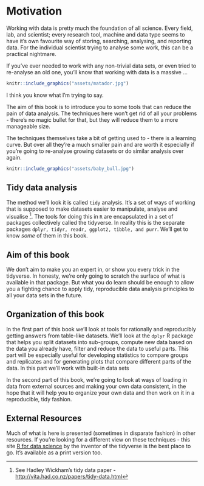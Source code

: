 # Motivation

Working with data is pretty much the foundation of all science. Every field, lab, and scientist; every research tool, machine and data type seems to have it's own favourite way of storing, searching, analysing, and reporting data. For the individual scientist trying to analyse some work, this can be a practical nightmare.

If you've ever needed to work with any non-trivial data sets, or even tried to re-analyse an old one, you'll know that working with data is a massive ... 

```r
knitr::include_graphics("assets/matador.jpg")
```

I think you know what I'm trying to say. 

The aim of this book is to introduce you to some tools that can reduce the pain of data analysis. The techniques here won't get rid of all your problems - there's no magic bullet for that, but they will reduce them to a more manageable size. 

The techniques themselves take a bit of getting used to - there is a learning curve. But over all they're a much smaller pain and are worth it especially if you're going to re-analyse growing datasets or do similar analysis over again.

```r
knitr::include_graphics("assets/baby_bull.jpg")
```

## Tidy data analysis

The method we'll look it is called `tidy` analysis. It's a set of ways of working that is supposed to make datasets easier to manipulate, analyse and visualise [^1]. The tools for doing this in `R` are encapsulated in a set of packages collectively called the tidyverse. In reality this is the separate packages `dplyr, tidyr, readr, ggplot2, tibble, and purr`. We'll get to know _some_ of them in this book.

## Aim of this book

We don't aim to make you an expert in, or show you every trick in the tidyverse. In honesty, we're only going to scratch the surface of what is available in that package. But what you do learn should be enough to allow you a fighting chance to apply tidy, reproducible data analysis principles to all your data sets in the future.  

## Organization of this book

In the first part of this book we'll look at tools for rationally and reproducibly getting answers from table-like datasets. We'll look at the `dplyr` R package that helps you split datasets into sub-groups, compute new data based on the data you already have, filter and reduce the data to useful parts. This part will be especially useful for developing statistics to compare groups and replicates and for generating plots that compare different parts of the data. In this part we'll work with built-in data sets


In the second part of this book, we're going to look at ways of loading in data from external sources and making your own data consistent, in the hope that it will help you to organize your own data and then work on it in a reproducible, tidy fashion.

## External Resources

Much of what is here is presented (sometimes in disparate fashion) in other resources. If you're looking for a different view on these techniques - this site [R for data science](http://r4ds.had.co.nz/) by the inventor of the tidyverse is the best place to go. It's available as a print version too.


[^1]: See Hadley Wickham's tidy data paper -  [http://vita.had.co.nz/papers/tidy-data.html](http://vita.had.co.nz/papers/tidy-data.html)
